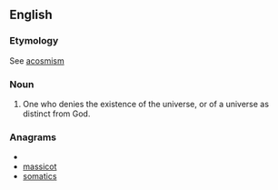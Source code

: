 ==English==

===Etymology===
See [[acosmism]]
===Noun===
{{en-noun}}

#One who denies the existence of the universe, or of a universe as distinct from God.

===Anagrams===
* {{alphagram|acimosst}}
* [[massicot#English|massicot]]
* [[somatics#English|somatics]]